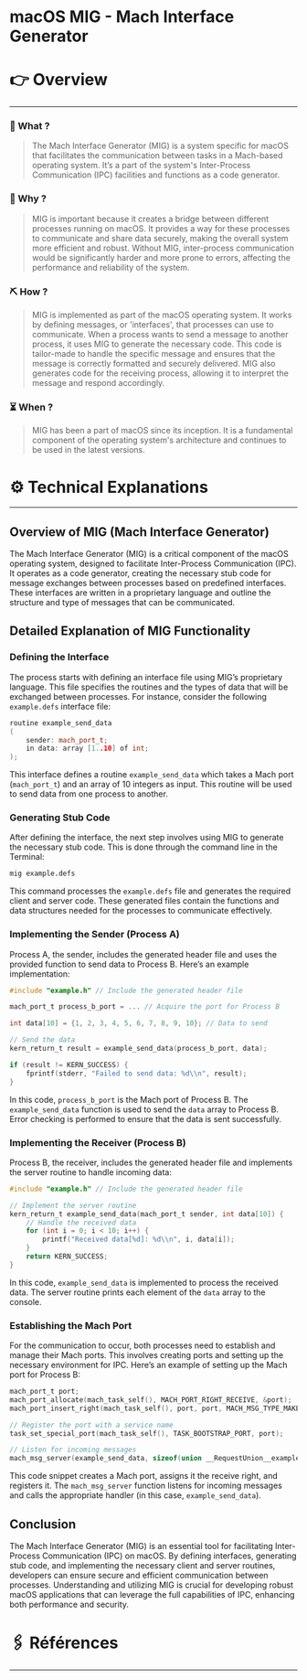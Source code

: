 # macOS MIG - Mach Interface Generator


# 👉 Overview

---

### 👀 What ?

> The Mach Interface Generator (MIG) is a system specific for macOS that facilitates the communication between tasks in a Mach-based operating system. It’s a part of the system's Inter-Process Communication (IPC) facilities and functions as a code generator.
> 

### 🧐 Why ?

> MIG is important because it creates a bridge between different processes running on macOS. It provides a way for these processes to communicate and share data securely, making the overall system more efficient and robust. Without MIG, inter-process communication would be significantly harder and more prone to errors, affecting the performance and reliability of the system.
> 

### ⛏️ How ?

> MIG is implemented as part of the macOS operating system. It works by defining messages, or 'interfaces', that processes can use to communicate. When a process wants to send a message to another process, it uses MIG to generate the necessary code. This code is tailor-made to handle the specific message and ensures that the message is correctly formatted and securely delivered. MIG also generates code for the receiving process, allowing it to interpret the message and respond accordingly.
> 

### ⏳ When ?

> MIG has been a part of macOS since its inception. It is a fundamental component of the operating system's architecture and continues to be used in the latest versions.
> 

# ⚙️ Technical Explanations

---

## Overview of MIG (Mach Interface Generator)

The Mach Interface Generator (MIG) is a critical component of the macOS operating system, designed to facilitate Inter-Process Communication (IPC). It operates as a code generator, creating the necessary stub code for message exchanges between processes based on predefined interfaces. These interfaces are written in a proprietary language and outline the structure and type of messages that can be communicated.

## Detailed Explanation of MIG Functionality

### Defining the Interface

The process starts with defining an interface file using MIG’s proprietary language. This file specifies the routines and the types of data that will be exchanged between processes. For instance, consider the following `example.defs` interface file:

```cpp
routine example_send_data
(
    sender: mach_port_t;
    in data: array [1..10] of int;
);

```

This interface defines a routine `example_send_data` which takes a Mach port (`mach_port_t`) and an array of 10 integers as input. This routine will be used to send data from one process to another.

### Generating Stub Code

After defining the interface, the next step involves using MIG to generate the necessary stub code. This is done through the command line in the Terminal:

```bash
mig example.defs

```

This command processes the `example.defs` file and generates the required client and server code. These generated files contain the functions and data structures needed for the processes to communicate effectively.

### Implementing the Sender (Process A)

Process A, the sender, includes the generated header file and uses the provided function to send data to Process B. Here’s an example implementation:

```c
#include "example.h" // Include the generated header file

mach_port_t process_b_port = ... // Acquire the port for Process B

int data[10] = {1, 2, 3, 4, 5, 6, 7, 8, 9, 10}; // Data to send

// Send the data
kern_return_t result = example_send_data(process_b_port, data);

if (result != KERN_SUCCESS) {
    fprintf(stderr, "Failed to send data: %d\\n", result);
}

```

In this code, `process_b_port` is the Mach port of Process B. The `example_send_data` function is used to send the `data` array to Process B. Error checking is performed to ensure that the data is sent successfully.

### Implementing the Receiver (Process B)

Process B, the receiver, includes the generated header file and implements the server routine to handle incoming data:

```c
#include "example.h" // Include the generated header file

// Implement the server routine
kern_return_t example_send_data(mach_port_t sender, int data[10]) {
    // Handle the received data
    for (int i = 0; i < 10; i++) {
        printf("Received data[%d]: %d\\n", i, data[i]);
    }
    return KERN_SUCCESS;
}

```

In this code, `example_send_data` is implemented to process the received data. The server routine prints each element of the `data` array to the console.

### Establishing the Mach Port

For the communication to occur, both processes need to establish and manage their Mach ports. This involves creating ports and setting up the necessary environment for IPC. Here’s an example of setting up the Mach port for Process B:

```c
mach_port_t port;
mach_port_allocate(mach_task_self(), MACH_PORT_RIGHT_RECEIVE, &port);
mach_port_insert_right(mach_task_self(), port, port, MACH_MSG_TYPE_MAKE_SEND);

// Register the port with a service name
task_set_special_port(mach_task_self(), TASK_BOOTSTRAP_PORT, port);

// Listen for incoming messages
mach_msg_server(example_send_data, sizeof(union __RequestUnion__example_subsystem), port, 0);

```

This code snippet creates a Mach port, assigns it the receive right, and registers it. The `mach_msg_server` function listens for incoming messages and calls the appropriate handler (in this case, `example_send_data`).

## Conclusion

The Mach Interface Generator (MIG) is an essential tool for facilitating Inter-Process Communication (IPC) on macOS. By defining interfaces, generating stub code, and implementing the necessary client and server routines, developers can ensure secure and efficient communication between processes. Understanding and utilizing MIG is crucial for developing robust macOS applications that can leverage the full capabilities of IPC, enhancing both performance and security.

# 🖇️ Références

---